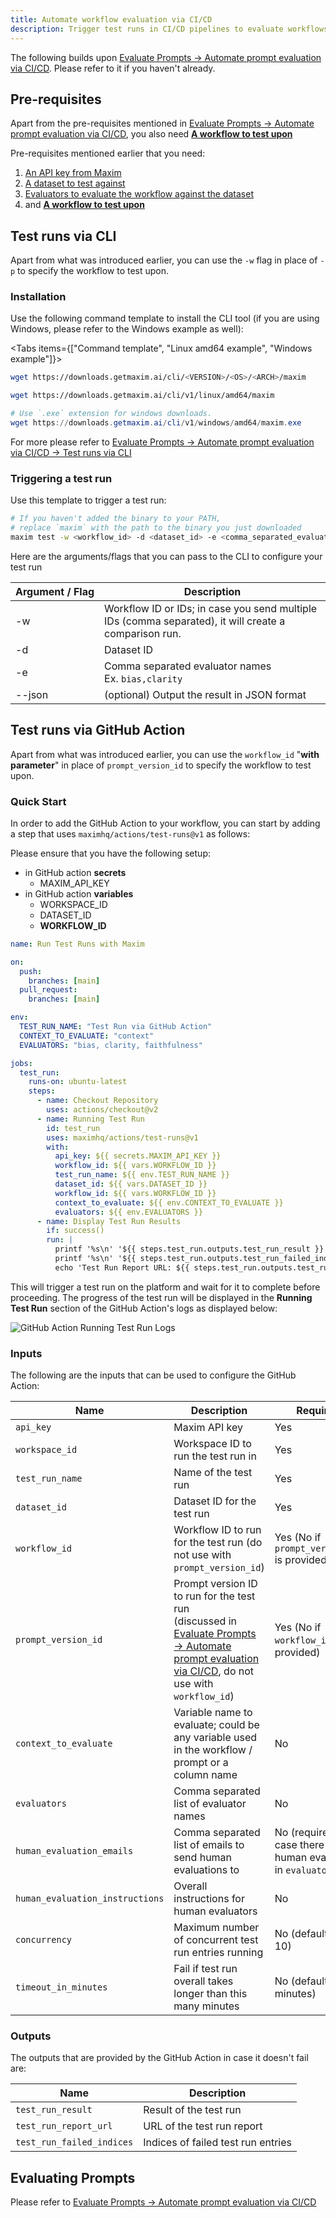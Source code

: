 ```yaml
---
title: Automate workflow evaluation via CI/CD
description: Trigger test runs in CI/CD pipelines to evaluate workflows automatically.
---
```


<Callout>

The following builds upon [Evaluate Prompts -> Automate prompt evaluation via CI/CD](/docs/evaluate/how-to/evaluate-prompts/automate-via-ci-cd). Please refer to it if you haven't already.

</Callout>

## Pre-requisites

Apart from the pre-requisites mentioned in [Evaluate Prompts -> Automate prompt evaluation via CI/CD](/docs/evaluate/how-to/evaluate-prompts/automate-via-ci-cd), you also need [**A workflow to test upon**](/docs/evaluate/how-to/evaluate-workflows-via-api-endpoint/test-your-ai-outputs-using-application-endpoint)

Pre-requisites mentioned earlier that you need:

1. [An API key from Maxim](/docs/observe/quickstart#2-generate-api-key)
2. [A dataset to test against](/docs/library/how-to/datasets/use-dataset-templates)
3. [Evaluators to evaluate the workflow against the dataset](/docs/library/how-to/evaluators/use-pre-built-evaluators)
4. and [**A workflow to test upon**](/docs/evaluate/how-to/evaluate-workflows-via-api-endpoint/test-your-ai-outputs-using-application-endpoint)

## Test runs via CLI

Apart from what was introduced earlier, you can use the `-w` flag in place of `-p` to specify the workflow to test upon.

### Installation

Use the following command template to install the CLI tool (if you are using Windows, please refer to the Windows example as well):

<Tabs items={["Command template", "Linux amd64 example", "Windows example"]}>

```bash tab="Command template"
wget https://downloads.getmaxim.ai/cli/<VERSION>/<OS>/<ARCH>/maxim
```

```bash tab="Linux amd64 example"
wget https://downloads.getmaxim.ai/cli/v1/linux/amd64/maxim
```

```powershell tab="Windows example"
# Use `.exe` extension for windows downloads.
wget https://downloads.getmaxim.ai/cli/v1/windows/amd64/maxim.exe
```

</Tabs>

For more please refer to [Evaluate Prompts -> Automate prompt evaluation via CI/CD -> Test runs via CLI](/docs/evaluate/how-to/evaluate-prompts/automate-via-ci-cd#test-runs-via-cli)

### Triggering a test run

Use this template to trigger a test run:

```bash title="Shell command to trigger a test run"
# If you haven't added the binary to your PATH,
# replace `maxim` with the path to the binary you just downloaded
maxim test -w <workflow_id> -d <dataset_id> -e <comma_separated_evaluator_names>
```

Here are the arguments/flags that you can pass to the CLI to configure your test run

| Argument&nbsp;/&nbsp;Flag | Description                                                                                           |
| ------------------------- | ----------------------------------------------------------------------------------------------------- |
| -w                        | Workflow ID or IDs; in case you send multiple IDs (comma separated), it will create a comparison run. |
| -d                        | Dataset ID                                                                                            |
| -e                        | Comma separated evaluator names <br /> Ex. `bias,clarity`                                             |
| --json                    | (optional) Output the result in JSON format                                                           |

## Test runs via GitHub Action

Apart from what was introduced earlier, you can use the `workflow_id` "**with parameter**" in place of `prompt_version_id` to specify the workflow to test upon.

### Quick Start

In order to add the GitHub Action to your workflow, you can start by adding a step that uses `maximhq/actions/test-runs@v1` as follows:

<Callout type="warn">

Please ensure that you have the following setup:

- in GitHub action **secrets**
  - MAXIM_API_KEY
- in GitHub action **variables**
  - WORKSPACE_ID
  - DATASET_ID
  - **WORKFLOW_ID**

</Callout>

```yaml title=".github/workflows/test-runs.yml"
name: Run Test Runs with Maxim

on:
  push:
    branches: [main]
  pull_request:
    branches: [main]

env:
  TEST_RUN_NAME: "Test Run via GitHub Action"
  CONTEXT_TO_EVALUATE: "context"
  EVALUATORS: "bias, clarity, faithfulness"

jobs:
  test_run:
    runs-on: ubuntu-latest
    steps:
      - name: Checkout Repository
        uses: actions/checkout@v2
      - name: Running Test Run
        id: test_run
        uses: maximhq/actions/test-runs@v1
        with:
          api_key: ${{ secrets.MAXIM_API_KEY }}
          workflow_id: ${{ vars.WORKFLOW_ID }}
          test_run_name: ${{ env.TEST_RUN_NAME }}
          dataset_id: ${{ vars.DATASET_ID }}
          workflow_id: ${{ vars.WORKFLOW_ID }}
          context_to_evaluate: ${{ env.CONTEXT_TO_EVALUATE }}
          evaluators: ${{ env.EVALUATORS }}
      - name: Display Test Run Results
        if: success()
        run: |
          printf '%s\n' '${{ steps.test_run.outputs.test_run_result }}'
          printf '%s\n' '${{ steps.test_run.outputs.test_run_failed_indices }}'
          echo 'Test Run Report URL: ${{ steps.test_run.outputs.test_run_report_url }}'
```

This will trigger a test run on the platform and wait for it to complete before proceeding. The progress of the test run will be displayed in the **Running Test Run** section of the GitHub Action's logs as displayed below:

![GitHub Action Running Test Run Logs](/images/docs/evaluate/how-to/evaluate-workflows-via-api-endpoint/automate-via-ci-cd/github-action-running-test-run-logs.png)

### Inputs

The following are the inputs that can be used to configure the GitHub Action:

| Name                            | Description                                                                                                                                                                                                         | Required                                                         |
| ------------------------------- | ------------------------------------------------------------------------------------------------------------------------------------------------------------------------------------------------------------------- | ---------------------------------------------------------------- |
| `api_key`                       | Maxim API key                                                                                                                                                                                                       | Yes                                                              |
| `workspace_id`                  | Workspace ID to run the test run in                                                                                                                                                                                 | Yes                                                              |
| `test_run_name`                 | Name of the test run                                                                                                                                                                                                | Yes                                                              |
| `dataset_id`                    | Dataset ID for the test run                                                                                                                                                                                         | Yes                                                              |
| `workflow_id`                   | Workflow ID to run for the test run (do not use with `prompt_version_id`)                                                                                                                                           | Yes (No if `prompt_version_id` is provided)                      |
| `prompt_version_id`             | Prompt version ID to run for the test run <br />(discussed in [Evaluate Prompts -> Automate prompt evaluation via CI/CD](/docs/evaluate/how-to/evaluate-prompts/automate-via-ci-cd), do not use with `workflow_id`) | Yes (No if `workflow_id` is provided)                            |
| `context_to_evaluate`           | Variable name to evaluate; could be any variable used in the workflow / prompt or a column name                                                                                                                     | No                                                               |
| `evaluators`                    | Comma separated list of evaluator names                                                                                                                                                                             | No                                                               |
| `human_evaluation_emails`       | Comma separated list of emails to send human evaluations to                                                                                                                                                         | No (required in case there is a human evaluator in `evaluators`) |
| `human_evaluation_instructions` | Overall instructions for human evaluators                                                                                                                                                                           | No                                                               |
| `concurrency`                   | Maximum number of concurrent test run entries running                                                                                                                                                               | No (defaults to 10)                                              |
| `timeout_in_minutes`            | Fail if test run overall takes longer than this many minutes                                                                                                                                                        | No (defaults to 15 minutes)                                      |

### Outputs

The outputs that are provided by the GitHub Action in case it doesn't fail are:

| Name                      | Description                        |
| ------------------------- | ---------------------------------- |
| `test_run_result`         | Result of the test run             |
| `test_run_report_url`     | URL of the test run report         |
| `test_run_failed_indices` | Indices of failed test run entries |

## Evaluating Prompts

Please refer to [Evaluate Prompts -> Automate prompt evaluation via CI/CD](/docs/evaluate/how-to/evaluate-prompts/automate-via-ci-cd)
